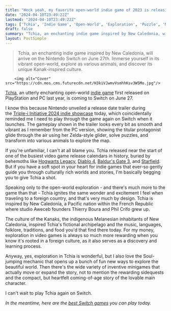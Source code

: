 ```yaml
---
title: "Heck yeah, my favorite open-world indie game of 2023 is releasing on Switch in June"
date: "2024-04-10T23:49:22Z"
lastmod: "2024-04-10T23:49:22Z"
tags: ['Tchia', 'Indie Game', 'Open-World', 'Exploration', 'Puzzle', 'Nintendo Switch', 'Zelda-Style', 'Soul-Jumping', 'Minigames', 'Coming-of-Age']
draft: false
summary: "Tchia, an enchanting indie game inspired by New Caledonia, will arrive on the Nintendo Switch on June 27th. Immerse yourself in its vibrant open-world, explore as various animals, and discover its unique Kanak-inspired culture."
layout: PostSimple
---
```

> Tchia, an enchanting indie game inspired by New Caledonia, will arrive on the Nintendo Switch on June 27th. Immerse yourself in its vibrant open-world, explore as various animals, and discover its unique Kanak-inspired culture.


        <img alt="Cover" src="https://cdn.mos.cms.futurecdn.net/H3kiVJwmvVsmhhKsv3W5Mo.jpg"/>
        
[Tchia](https://www.gamesradar.com/tchia-review/), an utterly enchanting open-world [indie game](https://www.gamesradar.com/uk/tag/indie-game/) first released on PlayStation and PC last year, is coming to Switch on June 27.

I know this because Nintendo unveiled a release date trailer during the [Triple-i Initiative 2024 indie showcase](https://iii-initiative.com/) today, which coincidentally reminded me I need to play through the game again on Switch when it launches. The gameplay shown in the trailer looks every bit as smooth and vibrant as I remember from the PC version, showing the titular protagonist glide through the air using her Zelda-style glider, solve puzzles, and transform into various animals to explore the map.

If you're unfamiliar, I can't at all blame you. Tchia released near the start of one of the busiest video game release calendars in history, buried by behemoths like [Hogwarts Legacy](https://www.gamesradar.com/hogwarts-legacy-guide/), [Diablo 4](https://www.gamesradar.com/diablo-4-guide/), [Baldur's Gate 3](https://www.gamesradar.com/baldurs-gate-3-guide/), and [Starfield](https://www.gamesradar.com/starfield-guide/). But if you have a soft spot in your heart for indie games that ever-so gently guide you through culturally rich worlds and stories, I'm basically begging you to give Tchia a shot.

Speaking only to the open-world exploration - and there's much more to the game than that - Tchia ignites the same wonder and excitement I feel when traveling to a foreign country, and that's very much by design. Tchia is inspired by New Caledonia, a Pacific nation within the French Republic where studio Aweceb founders Thierry Boura and Phil Crifo grew up.

The culture of the Kanaks, the indigenous Melanesian inhabitants of New Caledonia, inspired Tchia's fictional archipelago and the music, languages, folklore, traditions, and food you'd that find there today. For my money, exploration in video games is always so much more rewarding when you know it's rooted in a foreign culture, as it also serves as a discovery and learning process.

Anyway, yes, exploration in Tchia is wonderful, but I also love the Soul-jumping mechanic that opens up a bunch of fun new ways to explore the beautiful world. Then there's the wide variety of inventive minigames that actually move or expand the story, not to mention the rewarding sidequests and the compact, but heartfelt coming-of-age story of the lovable main character. 

I can't wait to play Tchia again on Switch.

*In the meantime, here are the *[<em>best Switch games</em>](https://www.gamesradar.com/best-switch-games/)* you can play today.*
        